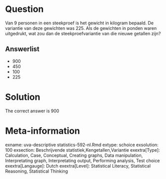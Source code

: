 Question
========

Van 9 personen in een steekproef is het gewicht in kilogram bepaald. De variantie van deze gewichten was 225. Als de gewichten in ponden waren uitgedrukt, wat zou dan de steekproefvariantie van die nieuwe getallen zijn? 

Answerlist
----------
* 900
* 450
* 100
* 225

Solution
========

The correct answer is  900 

Meta-information
================
exname: uva-descriptive statistics-592-nl.Rmd 
extype: schoice 
exsolution: 100 
exsection: Beschrijvende statistiek,Kengetallen,Variantie 
exextra[Type]: Calculation, Case, Conceptual, Creating graphs, Data manipulation, Interpretating graph, Interpretating output, Performing analysis, Test choice 
exextra[Langauge]: Dutch 
exextra[Level]: Statistical Literacy, Statistical Reasoning, Statistical Thinking 
